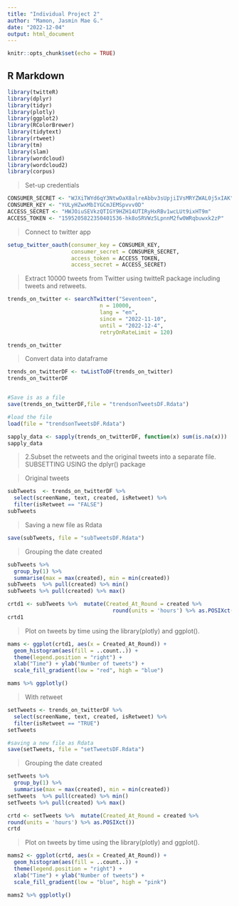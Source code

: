 ```yaml
---
title: "Individual Project 2"
author: "Mamon, Jasmin Mae G."
date: "2022-12-04"
output: html_document
---
```


```r
knitr::opts_chunk$set(echo = TRUE)
```

## R Markdown

```r
library(twitteR) 
library(dplyr)
library(tidyr)
library(plotly)
library(ggplot2)
library(RColorBrewer)
library(tidytext)
library(rtweet)
library(tm)
library(slam)
library(wordcloud)
library(wordcloud2)
library(corpus)
```

>
Set-up credentials

```r
CONSUMER_SECRET <- "WJXiTWYd6qY3NtwOaX8alreAbbv3sUpjiIVsMRYZWAL0j5xIAK"
CONSUMER_KEY <- "YULyHZwxMbIYGCmJEMSpvvv0D"
ACCESS_SECRET <- "HWJOiuSEVkzQTIGY9HZH14UTIRyHxRBv1wcLUt9ixHT9m"
ACCESS_TOKEN <- "1595205822350401536-hk8oSRVWz5LpnnM2fw0WRqbuwxk2zP"
``` 

>
Connect to twitter app

```r
setup_twitter_oauth(consumer_key = CONSUMER_KEY,
                    consumer_secret = CONSUMER_SECRET,
                    access_token = ACCESS_TOKEN,
                    access_secret = ACCESS_SECRET)
```

>
Extract 10000 tweets from Twitter using twitteR package including tweets and retweets.

```r
trends_on_twitter <- searchTwitter("Seventeen",
                             n = 10000,
                             lang = "en",
                             since = "2022-11-10",
                             until = "2022-12-4",
                             retryOnRateLimit = 120)

trends_on_twitter
```
 

>
Convert data into dataframe

```r
trends_on_twitterDF <- twListToDF(trends_on_twitter)
trends_on_twitterDF


#Save is as a file
save(trends_on_twitterDF,file = "trendsonTweetsDF.Rdata")

#load the file
load(file = "trendsonTweetsDF.Rdata")

sapply_data <- sapply(trends_on_twitterDF, function(x) sum(is.na(x)))
sapply_data
```


>
2.Subset the retweets and the original tweets into a separate file.
SUBSETTING USING the dplyr() package

>
Original tweets

```r
subTweets  <- trends_on_twitterDF %>%
  select(screenName, text, created, isRetweet) %>%
  filter(isRetweet == "FALSE")
subTweets
```

>
Saving a new file as Rdata

```r
save(subTweets, file = "subTweetsDF.Rdata")
```

>
Grouping the date created

```r
subTweets %>%  
  group_by(1) %>%  
  summarise(max = max(created), min = min(created))
subTweets  %>% pull(created) %>% min()
subTweets %>% pull(created) %>% max()

crtd1 <- subTweets %>%  mutate(Created_At_Round = created %>%
                                 round(units = 'hours') %>% as.POSIXct())
crtd1
```

>
Plot on tweets by time using the library(plotly) and ggplot().

```r
mams <- ggplot(crtd1, aes(x = Created_At_Round)) +
  geom_histogram(aes(fill = ..count..)) +
  theme(legend.position = "right") +
  xlab("Time") + ylab("Number of tweets") + 
  scale_fill_gradient(low = "red", high = "blue")

mams %>% ggplotly()
```


>
With retweet

```r
setTweets <- trends_on_twitterDF %>%
  select(screenName, text, created, isRetweet) %>%
  filter(isRetweet == "TRUE")
setTweets

#saving a new file as Rdata
save(setTweets, file = "setTweetsDF.Rdata")
```

>
Grouping the date created

```r
setTweets %>%  
  group_by(1) %>%  
  summarise(max = max(created), min = min(created))
setTweets  %>% pull(created) %>% min()
setTweets %>% pull(created) %>% max()

crtd <- setTweets %>%  mutate(Created_At_Round = created %>%
round(units = 'hours') %>% as.POSIXct())
crtd
```

>
Plot on tweets by time using the library(plotly) and ggplot().

```r
mams2 <- ggplot(crtd, aes(x = Created_At_Round)) +
  geom_histogram(aes(fill = ..count..)) +
  theme(legend.position = "right") +
  xlab("Time") + ylab("Number of tweets") + 
  scale_fill_gradient(low = "blue", high = "pink")

mams2 %>% ggplotly()
```



